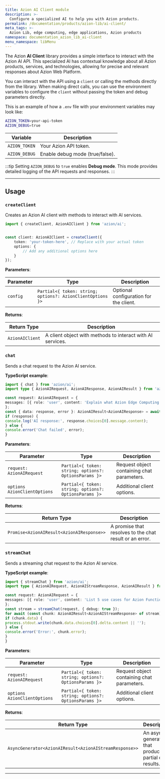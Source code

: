 ```yaml
---
title: Azion AI Client module
description: >-
  Configure a specialized AI to help you with Azion products.
permalink: /documentation/products/azion-lib/ai-client/
meta_tags: >-
  Azion Lib, edge computing, edge applications, Azion products
namespace: documentation_azion_lib_ai-client
menu_namespace: libMenu
---
```


The Azion **AI Client** library provides a simple interface to interact with the Azion AI API. This specialized AI has contextual knowledge about all Azion products, services, and technologies, allowing for precise and relevant responses about Azion Web Platform.

<LinkButton link="/en/documentation/products/azion-lib/overview/" label="Go to Azion Libraries Overview" severity="secondary" target="_blank" />

You can interact with the API using a `client` or calling the methods directly from the library. When making direct calls, you can use the environment variables to configure the `client` without passing the token and debug parameters directly.

This is an example of how a `.env` file with your environment variables may look like:

```sh
AZION_TOKEN=your-api-token
AZION_DEBUG=true
```

| Variable | Description |
|----------|-------------|
| `AZION_TOKEN` | Your Azion API token. |
| `AZION_DEBUG` | Enable debug mode (true/false). |

:::tip
Setting `AZION_DEBUG` to `true` enables **Debug mode**. This mode provides detailed logging of the API requests and responses.
:::

---

## Usage

### `createClient`

Creates an Azion AI client with methods to interact with AI services.

```typescript
import { createClient, AzionAIClient } from 'azion/ai';


const client: AzionAIClient = createClient({
    token: 'your-token-here', // Replace with your actual token
    options: {
        // Add any additional options here
    }
});
```

**Parameters**:

| Parameter | Type | Description |
|-----------|------|-------------|
| `config` | `Partial<{ token: string; options?: AzionClientOptions }>` | Optional configuration for the client. |

**Returns**:

| Return Type | Description |
|-------------|-------------|
| `AzionAIClient` | A client object with methods to interact with AI services.

### `chat`

Sends a chat request to the Azion AI service.

**TypeScript example**:

```typescript
import { chat } from 'azion/ai';
import type { AzionAIRequest, AzionAIResponse, AzionAIResult } from 'azion/ai';

const request: AzionAIRequest = {
messages: [{ role: 'user', content: 'Explain what Azion Edge Computing is.' }]
};
const { data: response, error }: AzionAIResult<AzionAIResponse> = await chat(request, { debug: true });
if (response) {
console.log('AI response:', response.choices[0].message.content);
} else {
console.error('Chat failed', error);
}
```

**Parameters**:

| Parameter | Type | Description |
|-----------|------|-------------|
| `request: AzionAIRequest` | `Partial<{ token: string; options?: OptionsParams }>` |  Request object containing chat parameters. |
| `options AzionClientOptions` | `Partial<{ token: string; options?: OptionsParams }>` | Additional client options. |

**Returns**:

| Return Type | Description |
|-------------|-------------|
| `Promise<AzionAIResult<AzionAIResponse>>` | A promise that resolves to the chat result or an error. |

### `streamChat`

Sends a streaming chat request to the Azion AI service.

**TypeScript example**:

```typescript
import { streamChat } from 'azion/ai';
import type { AzionAIRequest, AzionAIStreamResponse, AzionAIResult } from 'azion/ai';

const request: AzionAIRequest = {
messages: [{ role: 'user', content: 'List 5 use cases for Azion Functions.' }]
};
const stream = streamChat(request, { debug: true });
for await (const chunk: AzionAIResult<AzionAIStreamResponse> of stream) {
if (chunk.data) {
process.stdout.write(chunk.data.choices[0].delta.content || '');
} else {
console.error('Error:', chunk.error);
}
}
```

**Parameters**:

| Parameter | Type | Description |
|-----------|------|-------------|
| `request: AzionAIRequest` | `Partial<{ token: string; options?: OptionsParams }>` |  Request object containing chat parameters. |
| `options AzionClientOptions` | `Partial<{ token: string; options?: OptionsParams }>` | Additional client options. |

**Returns**:

| Return Type | Description |
|-------------|-------------|
| `AsyncGenerator<AzionAIResult<AzionAIStreamResponse>>` | An async generator that produces partial chat results. |

---